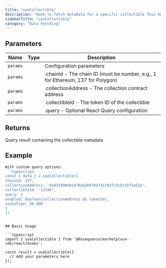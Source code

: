 ```yaml
---
title: "useCollectible"
description: "Hook to fetch metadata for a specific collectible This hook retrieves metadata for an individual NFT from a collection, including properties like name, description, image, attributes, etc."
sidebarTitle: "useCollectible"
category: "Data Fetching"
---
```


## Parameters

| Name | Type | Description |
|------|------|-------------|
| `params` |  | Configuration parameters |
| `params` |  | .chainId - The chain ID (must be number, e.g., 1 for Ethereum, 137 for Polygon) |
| `params` |  | .collectionAddress - The collection contract address |
| `params` |  | .collectibleId - The token ID of the collectible |
| `params` |  | .query - Optional React Query configuration |

## Returns

Query result containing the collectible metadata

## Example

```typescript
With custom query options:
```typescript
const { data } = useCollectible({
chainId: 137,
collectionAddress: '0x631998e91476da5b870d741192fc5cbc55f5a52e',
collectibleId: '12345',
query: {
enabled: Boolean(collectionAddress && tokenId),
staleTime: 30_000
}
})
```
```

## Basic Usage

```typescript
import { useCollectible } from '@0xsequence/marketplace-sdk/react/hooks';

const result = useCollectible({
  // Add your parameters here
});
```

